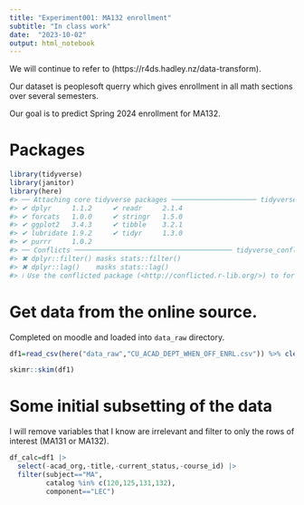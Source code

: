```yaml
---
title: "Experiment001: MA132 enrollment"
subtitle: "In class work"
date:  "2023-10-02"
output: html_notebook
---
```



We will continue to refer to (https://r4ds.hadley.nz/data-transform).

Our dataset is peoplesoft querry which gives enrollment in all math sections over several semesters. 

Our goal is to predict Spring 2024 enrollment for MA132.



# Packages


```r

library(tidyverse)
library(janitor)
library(here)
#> ── Attaching core tidyverse packages ───────────────────── tidyverse 2.0.0 ──
#> ✔ dplyr     1.1.2     ✔ readr     2.1.4
#> ✔ forcats   1.0.0     ✔ stringr   1.5.0
#> ✔ ggplot2   3.4.3     ✔ tibble    3.2.1
#> ✔ lubridate 1.9.2     ✔ tidyr     1.3.0
#> ✔ purrr     1.0.2     
#> ── Conflicts ─────────────────────────────────────── tidyverse_conflicts() ──
#> ✖ dplyr::filter() masks stats::filter()
#> ✖ dplyr::lag()    masks stats::lag()
#> ℹ Use the conflicted package (<http://conflicted.r-lib.org/>) to force all conflicts to become errors
```

# Get data from the online source.

Completed on moodle and loaded into `data_raw` directory.

```r
df1=read_csv(here("data_raw","CU_ACAD_DEPT_WHEN_OFF_ENRL.csv")) %>% clean_names()

```

```r
skimr::skim(df1)
```

# Some initial subsetting of the data

I will remove variables that I know are irrelevant and filter to only the rows of interest (MA131 or MA132).

```r
df_calc=df1 |>
  select(-acad_org,-title,-current_status,-course_id) |> 
  filter(subject=="MA",
         catalog %in% c(120,125,131,132),
         component=="LEC")
```

